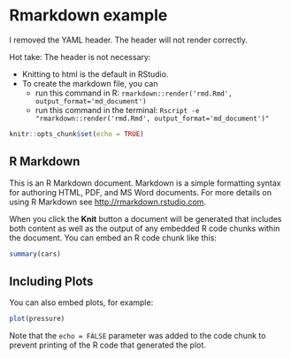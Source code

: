 # Rmarkdown example

I removed the YAML header. The header will not render correctly.

Hot take: The header is not necessary:

- Knitting to html is the default in RStudio.
- To create the markdown file, you can
  - run this command in R:
    `rmarkdown::render('rmd.Rmd', output_format='md_document')`
  - run this command in the terminal:
    `Rscript -e "rmarkdown::render('rmd.Rmd', output_format='md_document')"`

```r
knitr::opts_chunk$set(echo = TRUE)
```

## R Markdown

This is an R Markdown document. Markdown is a simple formatting syntax for authoring HTML, PDF, and MS Word documents. For more details on using R Markdown see <http://rmarkdown.rstudio.com>.

When you click the **Knit** button a document will be generated that includes both content as well as the output of any embedded R code chunks within the document. You can embed an R code chunk like this:

```r
summary(cars)
```

## Including Plots

You can also embed plots, for example:

```r
plot(pressure)
```

Note that the `echo = FALSE` parameter was added to the code chunk to prevent printing of the R code that generated the plot.
